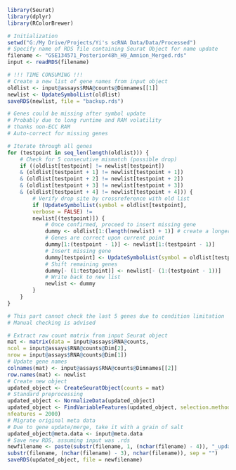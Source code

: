 ```{r}
library(Seurat)
library(dplyr)
library(RColorBrewer)
```

```{r}
# Initialization
setwd("G:/My Drive/Projects/Yi's scRNA Data/Data/Processed")
# Specify name of RDS file containing Seurat Object for name update
filename <- "GSE134571_Posterior48h_H9_Amnion_Merged.rds"
input <- readRDS(filename)
```

```{r}
# !!! TIME CONSUMING !!!
# Create a new list of gene names from input object
oldlist <- input@assays$RNA@counts@Dimnames[[1]]
newlist <- UpdateSymbolList(oldlist)
saveRDS(newlist, file = "backup.rds")
```

```{r}
# Genes could be missing after symbol update
# Probably due to long runtime and RAM volatility
# thanks non-ECC RAM
# Auto-correct for missing genes

# Iterate through all genes
for (testpoint in seq_len(length(oldlist))) {
    # Check for 5 consecutive mismatch (possible drop)
    if ((oldlist[testpoint] != newlist[testpoint])
    & (oldlist[testpoint + 1] != newlist[testpoint + 1])
    & (oldlist[testpoint + 2] != newlist[testpoint + 2])
    & (oldlist[testpoint + 3] != newlist[testpoint + 3])
    & (oldlist[testpoint + 4] != newlist[testpoint + 4])) {
        # Verify drop site by crossreference with old list
        if (UpdateSymbolList(symbol = oldlist[testpoint],
        verbose = FALSE) !=
        newlist[(testpoint)]) {
            # Once confirmed, proceed to insert missing gene
            dummy <- oldlist[1:(length(newlist) + 1)] # create a longer vector
            # Genes are correct upon current point
            dummy[1:(testpoint - 1)] <- newlist[1:(testpoint - 1)]
            # Insert missing gene
            dummy[testpoint] <- UpdateSymbolList(symbol = oldlist[testpoint])
            # Shift remaining genes
            dummy[- (1:testpoint)] <- newlist[- (1:(testpoint - 1))]
            # Write back to new list
            newlist <- dummy
        }
    }
}

# This part cannot check the last 5 genes due to condition limitation
# Manual checking is advised
```

```{r}
# Extract raw count matrix from input Seurat object
mat <- matrix(data = input@assays$RNA@counts,
ncol = input@assays$RNA@counts@Dim[2],
nrow = input@assays$RNA@counts@Dim[1])
# Update gene names
colnames(mat) <- input@assays$RNA@counts@Dimnames[[2]]
row.names(mat) <- newlist
# Create new object
updated_object <- CreateSeuratObject(counts = mat)
# Standard preprocessing
updated_object <- NormalizeData(updated_object)
updated_object <- FindVariableFeatures(updated_object, selection.method = "vst",
nfeatures = 2000)
# Migrate original meta data
# Due to gene update/merge, take it with a grain of salt
updated_object@meta.data <- input@meta.data
# Save new RDS, assuming input was .rds
newfilename <- paste(substr(filename, 1, (nchar(filename) - 4)), "_updated",
substr(filename, (nchar(filename) - 3), nchar(filename)), sep = "")
saveRDS(updated_object, file = newfilename)
```

